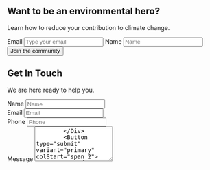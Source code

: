 <!-- example-03 page without header and footer -->
<!--<Block src="examples/header-03" />-->

<Section py="8|12|16|24">
  <Container variant="md">
    <Flexbox flexDirection="column" textAlign="center">
      <H1 m="0" fontWeight="extrabold" lineHeight="tight">
        Want to be an environmental hero?
      </H1>
      <P fontSize="xl|2xl" mt="2">
        Learn how to reduce your contribution to climate change.
      </P>
    </Flexbox>
    <Form d="grid" col="1|repeat(3, auto)" gap="4" w="full|auto">
      <VisuallyHidden>
        <Label htmlFor="hero-03-email">Email</Label>
      </VisuallyHidden>
      <Input
        type="email"
        id="hero-03-email"
        name="email"
        placeholder="Type your email"
      />
      <VisuallyHidden>
        <Label htmlFor="hero-03-name">Name</Label>
      </VisuallyHidden>
      <Input type="text" id="hero-03-name" name="name" placeholder="Name" />
      <Button type="submit" variant="primary">
        Join the community
      </Button>
    </Form>
  </Container>
</Section>

<Block src="examples/features-03" bg="muted" />

<Block src="examples/pricing-03" />

<Section py="8|12|16|24">
  <Container>
    <Flexbox flexDirection="column" textAlign="center">
      <H2 m="0" lineHeight="tight">
        Get In Touch
      </H2>
      <P fontSize="xl|2xl" mt="2" textAlign="center">
        We are here ready to help you.
      </P>
      <Form d="grid" col="1|repeat(2, auto)" gap="4" mt="4" w="full|auto">
        <Div>
          <VisuallyHidden>
            <Label htmlFor="form-03-name">Name</Label>
          </VisuallyHidden>
          <Input type="text" id="form-03-name" name="name" placeholder="Name" />
        </Div>
        <Div>
          <VisuallyHidden>
            <Label htmlFor="form-03-email">Email</Label>
          </VisuallyHidden>
          <Input
            type="email"
            id="form-03-email"
            name="email"
            placeholder="Email"
          />
        </Div>
        <Div colStart="span 2">
          <VisuallyHidden>
            <Label htmlFor="form-03-phone">Phone</Label>
          </VisuallyHidden>
          <Input
            type="tel"
            id="form-03-phone"
            name="phone"
            placeholder="Phone"
          />
        </Div>
        <Div colStart="span 2">
          <VisuallyHidden>
            <Label htmlFor="form-03-message">Message</Label>
          </VisuallyHidden>
          <Textarea
            placeholder="Message"
            id="form-03-message"
            name="message"
            rows="5"
          />
        </Div>
        <Button type="submit" variant="primary" colStart="span 2">
          Send message
        </Button>
      </Form>
      <Flexbox mt="4" fontSize="md">
        <Icon name="help-circle" mr="2" size="5" /> Are you an existing client?{" "}
        <A href="#" ml="1">
          Talk to us.
        </A>
      </Flexbox>
    </Flexbox>
  </Container>
</Section>

<!--<Block src="examples/footer-03" />-->
